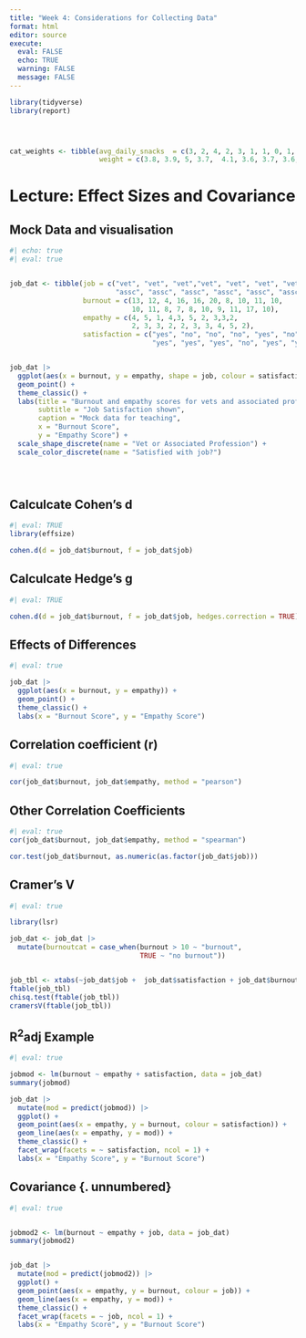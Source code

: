 ```yaml
---
title: "Week 4: Considerations for Collecting Data"
format: html
editor: source
execute: 
  eval: FALSE
  echo: TRUE
  warning: FALSE
  message: FALSE
---
```


```r
library(tidyverse)
library(report)




cat_weights <- tibble(avg_daily_snacks  = c(3, 2, 4, 2, 3, 1, 1, 0, 1, 0, 2, 3, 1, 2, 1, 3),
                      weight = c(3.8, 3.9, 5, 3.7,  4.1, 3.6, 3.7, 3.6, 3.8, 4.1, 4.3, 3.9, 3.7, 3.8, 3.5, 4.3))


```



# Lecture: Effect Sizes and Covariance {.unnumbered}


## Mock Data and visualisation {.unnumbered}


```r
#| echo: true
#| eval: true


job_dat <- tibble(job = c("vet", "vet", "vet","vet", "vet", "vet", "vet", "vet", "vet", "vet",
                          "assc", "assc", "assc", "assc", "assc", "assc", "assc", "assc", "assc", "assc"),
                  burnout = c(13, 12, 4, 16, 16, 20, 8, 10, 11, 10,
                              10, 11, 8, 7, 8, 10, 9, 11, 17, 10),
                  empathy = c(4, 5, 1, 4,3, 5, 2, 3,3,2,
                              2, 3, 3, 2, 2, 3, 3, 4, 5, 2),
                  satisfaction = c("yes", "no", "no", "no", "yes", "no", "yes", "no", "yes", "yes",
                                   "yes", "yes", "yes", "no", "yes", "yes", "yes","no", "yes", "yes"))


job_dat |> 
  ggplot(aes(x = burnout, y = empathy, shape = job, colour = satisfaction)) +
  geom_point() +
  theme_classic() +
  labs(title = "Burnout and empathy scores for vets and associated professions",
       subtitle = "Job Satisfaction shown",
       caption = "Mock data for teaching",
       x = "Burnout Score",
       y = "Empathy Score") +
  scale_shape_discrete(name = "Vet or Associated Profession") +
  scale_color_discrete(name = "Satisfied with job?") 





```



## Calculcate Cohen's d {.unnumbered}

```r
#| eval: TRUE
library(effsize)

cohen.d(d = job_dat$burnout, f = job_dat$job)

```


## Calculcate Hedge's g {.unnumbered}

```r
#| eval: TRUE

cohen.d(d = job_dat$burnout, f = job_dat$job, hedges.correction = TRUE)

```


## Effects of Differences {.unnumbered}

```r
#| eval: true

job_dat |> 
  ggplot(aes(x = burnout, y = empathy)) +
  geom_point() +
  theme_classic() +
  labs(x = "Burnout Score", y = "Empathy Score")


```

## Correlation coefficient (r) {.unnumbered}

```r
#| eval: true

cor(job_dat$burnout, job_dat$empathy, method = "pearson")


```


## Other Correlation Coefficients {.unnumbered}


```r
#| eval: true
cor(job_dat$burnout, job_dat$empathy, method = "spearman")

cor.test(job_dat$burnout, as.numeric(as.factor(job_dat$job)))

```


## Cramer's V {.unnumbered}


```r
#| eval: true

library(lsr)

job_dat <- job_dat |> 
  mutate(burnoutcat = case_when(burnout > 10 ~ "burnout",
                                TRUE ~ "no burnout"))


job_tbl <- xtabs(~job_dat$job +  job_dat$satisfaction + job_dat$burnoutcat)
ftable(job_tbl)
chisq.test(ftable(job_tbl))
cramersV(ftable(job_tbl))


```

## R^2^adj Example {.unnumbered}

```r
#| eval: true

jobmod <- lm(burnout ~ empathy + satisfaction, data = job_dat)
summary(jobmod)

job_dat |> 
  mutate(mod = predict(jobmod)) |> 
  ggplot() + 
  geom_point(aes(x = empathy, y = burnout, colour = satisfaction)) +
  geom_line(aes(x = empathy, y = mod)) +
  theme_classic() +
  facet_wrap(facets = ~ satisfaction, ncol = 1) +
  labs(x = "Empathy Score", y = "Burnout Score")

```


## Covariance {. unnumbered}


```r
#| eval: true


jobmod2 <- lm(burnout ~ empathy + job, data = job_dat)
summary(jobmod2)


job_dat |> 
  mutate(mod = predict(jobmod2)) |> 
  ggplot() + 
  geom_point(aes(x = empathy, y = burnout, colour = job)) +
  geom_line(aes(x = empathy, y = mod)) +
  theme_classic() +
  facet_wrap(facets = ~ job, ncol = 1) +
  labs(x = "Empathy Score", y = "Burnout Score")

```
